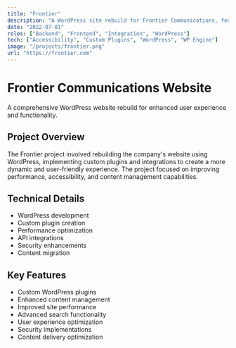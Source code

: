 ```yaml
---
title: "Frontier"
description: "A WordPress site rebuild for Frontier Communications, featuring custom plugins and integrations for enhanced functionality."
date: "2022-07-01"
roles: ["Backend", "Frontend", "Integration", "WordPress"]
tech: ["Accessibility", "Custom Plugins", "WordPress", "WP Engine"]
image: "/projects/frontier.png"
url: "https://frontier.com"
---
```


# Frontier Communications Website

A comprehensive WordPress website rebuild for enhanced user experience and functionality.

## Project Overview

The Frontier project involved rebuilding the company's website using WordPress, implementing custom plugins and integrations to create a more dynamic and user-friendly experience. The project focused on improving performance, accessibility, and content management capabilities.

## Technical Details

- WordPress development
- Custom plugin creation
- Performance optimization
- API integrations
- Security enhancements
- Content migration

## Key Features

- Custom WordPress plugins
- Enhanced content management
- Improved site performance
- Advanced search functionality
- User experience optimization
- Security implementations
- Content delivery optimization
